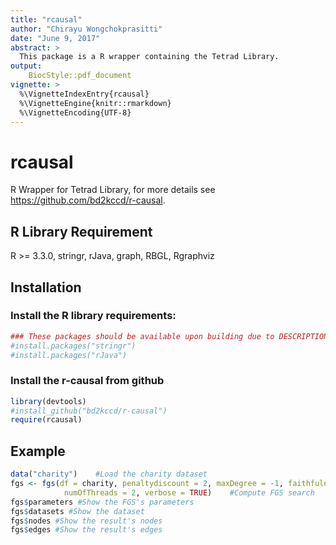 ```yaml
---
title: "rcausal"
author: "Chirayu Wongchokprasitti"
date: "June 9, 2017"
abstract: >
  This package is a R wrapper containing the Tetrad Library.
output: 
    BiocStyle::pdf_document
vignette: >
  %\VignetteIndexEntry{rcausal}
  %\VignetteEngine{knitr::rmarkdown}
  %\VignetteEncoding{UTF-8}  
---
```

# rcausal

R Wrapper for Tetrad Library, for more details see 
<https://github.com/bd2kccd/r-causal>.

## R Library Requirement
R >= 3.3.0, stringr, rJava, graph, RBGL, Rgraphviz

## Installation

### Install the R library requirements:

```r
### These packages should be available upon building due to DESCRIPTION imports clause.
#install.packages("stringr")
#install.packages("rJava")
```

### Install the r-causal from github

```r
library(devtools)
#install_github("bd2kccd/r-causal")
require(rcausal)
```

## Example

```r
data("charity")    #Load the charity dataset
fgs <- fgs(df = charity, penaltydiscount = 2, maxDegree = -1, faithfulnessAssumed = TRUE,
            numOfThreads = 2, verbose = TRUE)    #Compute FGS search
fgs$parameters #Show the FGS's parameters
fgs$datasets #Show the dataset
fgs$nodes #Show the result's nodes
fgs$edges #Show the result's edges
```
